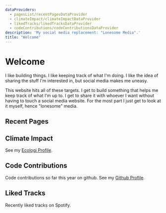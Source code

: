 ```yaml
---
dataProviders:
  - pagesList/recentPagesDataProvider
  - climateImpact/climateImpactDataProvider
  - likedTracks/likedTracksDataProvider
  - codeContributions/codeContributionsDataProvider
description: 'My social media replacement: "Lonesome Media".'
title: "Welcome"
---
```



# Welcome

I like building things. I like keeping track of what I'm doing. I like the idea of sharing the stuff I'm interested in, but social media makes me uneasy.

This website hits all of these targets. I get to build something that helps me keep track of what I'm up to.
I get to share it with whoever I want without having to touch a social media website. For the most part I just get to look at it myself, hence "lonesome" media.

## Recent Pages

<PagesList withIndex={true} />

## Climate Impact

See my [Ecologi Profile](https://ecologi.com/matthewbenton).

<ClimateImpact />

## Code Contributions

Code contributions so far this year on github. See my [Github Profile](https://github.com/mjwbenton).

<CodeContributions />

## Liked Tracks

Recently liked tracks on Spotify.

<LikedTracks />
